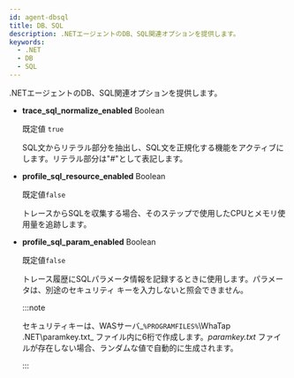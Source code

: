 ```yaml
---
id: agent-dbsql
title: DB、SQL
description: .NETエージェントのDB、SQL関連オプションを提供します。
keywords:
  - .NET
  - DB
  - SQL
---
```


.NETエージェントのDB、SQL関連オプションを提供します。

- **trace_sql_normalize_enabled** <span class='type'>Boolean</span>

  既定値 `true`

  SQL文からリテラル部分を抽出し、SQL文を正規化する機能をアクティブにします。リテラル部分は"#"として表記します。

- **profile_sql_resource_enabled** <span class='type'>Boolean</span>

  既定値`false`

  トレースからSQLを収集する場合、そのステップで使用したCPUとメモリ使用量を追跡します。

- **profile_sql_param_enabled** <span class='type'>Boolean</span><ScrollToLink anchor='profile-sql-param' />

  既定値`false`

  トレース履歴にSQLパラメータ情報を記録するときに使用します。パラメータは、別途のセキュリティ キーを入力しないと照会できません。

  :::note

  セキュリティキーは、WASサーバ_`%PROGRAMFILES%`\\WhaTap .NET\\paramkey.txt_ ファイル内に6桁で作成します。*paramkey.txt* ファイルが存在しない場合、ランダムな値で自動的に生成されます。

  :::
